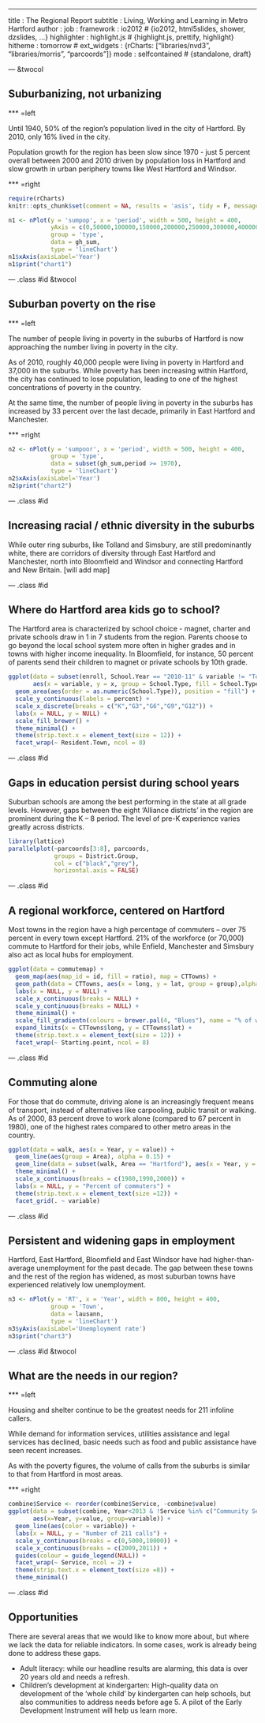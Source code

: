 ---
title       : The Regional Report
subtitle    : Living, Working and Learning in Metro Hartford
author      : 
job         : 
framework   : io2012        # {io2012, html5slides, shower, dzslides, ...}
highlighter : highlight.js  # {highlight.js, prettify, highlight}
hitheme     : tomorrow      # 
ext_widgets : {rCharts: ["libraries/nvd3", "libraries/morris", "parcoords"]} 
mode        : selfcontained # {standalone, draft}

--- &twocol

## Suburbanizing, not urbanizing

*** =left

Until 1940, 50% of the region's population lived in the city of Hartford.  By 2010, only 16% lived in the city. 

Population growth for the region has been slow since 1970 - just 5 percent overall 
between 2000 and 2010 driven by population loss in Hartford and slow growth in urban
periphery towns like West Hartford and Windsor.

*** =right

```r
require(rCharts)
knitr::opts_chunk$set(comment = NA, results = 'asis', tidy = F, message = T)
```
 
 
```r
n1 <- nPlot(y = 'sumpop', x = 'period', width = 500, height = 400,
            yAxis = c(0,50000,100000,150000,200000,250000,300000,400000,500000,600000),
            group = 'type',
            data = gh_sum,
            type = 'lineChart')
n1$xAxis(axisLabel='Year')
n1$print("chart1")
```

--- .class #id &twocol

## Suburban poverty on the rise

*** =left

The number of people living in poverty in the suburbs of Hartford is now approaching the number living in poverty in the city. 

As of 2010, roughly 40,000 people were living in poverty in Hartford and 37,000 in the suburbs. While poverty has been increasing within Hartford, the city has continued to lose population, leading to one of the highest concentrations of poverty in the country.

At the same time, the number of people living in poverty in the suburbs has increased by 33 percent over the last decade, primarily in East Hartford and Manchester.

*** =right  
 
```r
n2 <- nPlot(y = 'sumpoor', x = 'period', width = 500, height = 400,
            group = 'type',
            data = subset(gh_sum,period >= 1970),
            type = 'lineChart')
n2$xAxis(axisLabel='Year')
n2$print("chart2")
```

--- .class #id 

## Increasing racial / ethnic diversity in the suburbs

While outer ring suburbs, like Tolland and Simsbury, are still predominantly white, there are corridors of diversity through East Hartford and Manchester, north into Bloomfield and Windsor and connecting Hartford and New Britain. [will add map]

--- .class #id 

## Where do Hartford area kids go to school?

The Hartford area is characterized by school choice - magnet, charter and private schools draw in 1 in 7 students from the region. Parents choose to go beyond the local school system more often in higher grades and in towns with higher income inequality. In Bloomfield, for instance, 50 percent of parents send their children to magnet or private schools by 10th grade. 

```r
ggplot(data = subset(enroll, School.Year == "2010-11" & variable != "Total"), 
       aes(x = variable, y = x, group = School.Type, fill = School.Type)) +
  geom_area(aes(order = as.numeric(School.Type)), position = "fill") +
  scale_y_continuous(labels = percent) +
  scale_x_discrete(breaks = c("K","G3","G6","G9","G12")) +
  labs(x = NULL, y = NULL) +
  scale_fill_brewer() +
  theme_minimal() +
  theme(strip.text.x = element_text(size = 12)) +
  facet_wrap(~ Resident.Town, ncol = 8)
```

--- .class #id 

## Gaps in education persist during school years

Suburban schools are among the best performing in the state at all grade levels. However, gaps between the eight 'Alliance districts' in the region are prominent during the K – 8 period. The level of pre-K experience varies greatly across districts. 

```r
library(lattice)
parallelplot(~parcoords[3:8], parcoords, 
             groups = District.Group, 
             col = c("black","grey"),
             horizontal.axis = FALSE) 
```


--- .class #id 

## A regional workforce, centered on Hartford

Most towns in the region have a high percentage of commuters – over 75 percent in every town except Hartford. 21% of the workforce (or 70,000) commute to Hartford for their jobs, while Enfield, Manchester and Simsbury also act as local hubs for employment.

```r
ggplot(data = commutemap) + 
  geom_map(aes(map_id = id, fill = ratio), map = CTTowns) +
  geom_path(data = CTTowns, aes(x = long, y = lat, group = group),alpha = 0.05) +
  labs(x = NULL, y = NULL) +
  scale_x_continuous(breaks = NULL) +
  scale_y_continuous(breaks = NULL) +
  theme_minimal() +
  scale_fill_gradientn(colours = brewer.pal(4, "Blues"), name = "% of workers\n commuting to\n destination") +
  expand_limits(x = CTTowns$long, y = CTTowns$lat) +
  theme(strip.text.x = element_text(size = 12)) +
  facet_wrap(~ Starting.point, ncol = 8)  
```

--- .class #id 

## Commuting alone

For those that do commute, driving alone is an increasingly frequent means of transport, instead of alternatives like carpooling, public transit or walking. As of 2000, 83 percent drove to work alone (compared to 67 percent in 1980), one of the highest rates compared to other metro areas in the country. 

```r
ggplot(data = walk, aes(x = Year, y = value)) + 
  geom_line(aes(group = Area), alpha = 0.15) + 
  geom_line(data = subset(walk, Area == "Hartford"), aes(x = Year, y = value), colour = "blue", size = 1) + 
  theme_minimal() +
  scale_x_continuous(breaks = c(1980,1990,2000)) +
  labs(x = NULL, y = "Percent of commuters") +
  theme(strip.text.x = element_text(size =12)) +
  facet_grid(. ~ variable)
```

--- .class #id 

## Persistent and widening gaps in employment

Hartford, East Hartford, Bloomfield and East Windsor have had higher-than-average unemployment for the past decade. The gap between these towns and the rest of the region has widened, as most suburban towns have experienced relatively low unemployment.

```r
n3 <- nPlot(y = 'RT', x = 'Year', width = 800, height = 400,
            group = 'Town',
            data = lausann,
            type = 'lineChart')
n3$yAxis(axisLabel='Unemployment rate')
n3$print("chart3")
```


--- .class #id &twocol

## What are the needs in our region?

*** =left

Housing and shelter continue to be the greatest needs for 211 infoline callers. 

While demand for information services, utilities assistance and legal services has declined, basic needs such as food and public assistance have seen recent increases. 

As with the poverty figures, the volume of calls from the suburbs is similar to that from Hartford in most areas. 

*** =right

```r
combine$Service <- reorder(combine$Service, -combine$value)
ggplot(data = subset(combine, Year<2013 & !Service %in% c("Community Services","Personal/Household Goods","Employment and Training Programs","Tax Organizations and Services","Individual and Family Support Services")), 
       aes(x=Year, y=value, group=variable)) + 
  geom_line(aes(color = variable)) +
  labs(x = NULL, y = "Number of 211 calls") + 
  scale_y_continuous(breaks = c(0,5000,10000)) +
  scale_x_continuous(breaks = c(2009,2011)) +
  guides(colour = guide_legend(NULL)) +
  facet_wrap(~ Service, ncol = 2) + 
  theme(strip.text.x = element_text(size =8)) +
  theme_minimal()
```


--- .class #id 

## Opportunities

There are several areas that we would like to know more about, but where we lack the data for reliable indicators. In some cases, work is already being done to address these gaps.

- Adult literacy: while our headline results are alarming, this data is over 20 years old and needs a refresh. 
- Children's development at kindergarten: High-quality data on development of the 'whole child' by kindergarten can help schools, but also communities to address needs before age 5. A pilot of the Early Development Instrument will help us learn more. 



